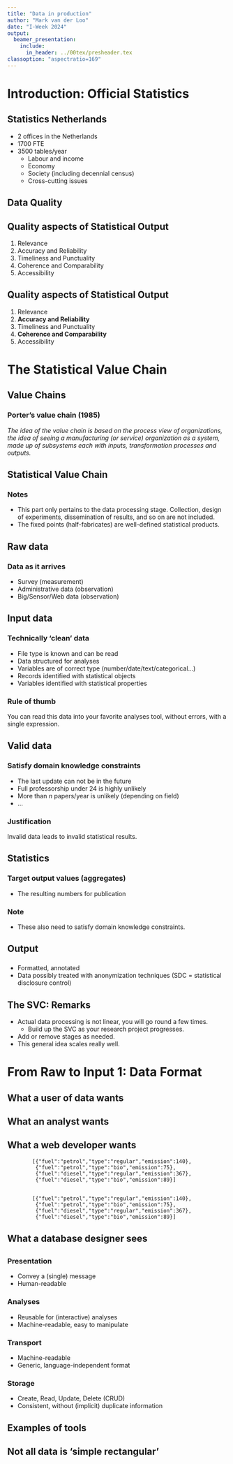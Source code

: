 ```yaml
---
title: "Data in production"
author: "Mark van der Loo"
date: "I-Week 2024"
output: 
  beamer_presentation:
    include:
      in_header: ../00tex/presheader.tex
classoption: "aspectratio=169"
---
```


# Introduction: Official Statistics

## Statistics Netherlands

\begin{center}
\begin{tabular}{cc}
\includegraphics[height=3cm]{fig/cbsdh.jpg}&
\includegraphics[height=3cm]{fig/cbsh.jpg}
\end{tabular}
\end{center}


- 2 offices in the Netherlands
- 1700 FTE
- 3500 tables/year
    - Labour and income
    - Economy
    - Society (including decennial census)
    - Cross-cutting issues



## Data Quality 

\note{
Add slido QR and number.
Question: name aspects of data quality.
}


## Quality aspects of Statistical Output

1. Relevance
2. Accuracy and Reliability
3. Timeliness and Punctuality
4. Coherence and Comparability
5. Accessibility

\note{Slido Questions: how would you measure this?}


## Quality aspects of Statistical Output

1. Relevance
2. **Accuracy and Reliability**
3. Timeliness and Punctuality
4. **Coherence and Comparability**
5. Accessibility




# The Statistical Value Chain


## Value Chains

### Porter's value chain (1985)

_The idea of the value chain is based on the process view of organizations, the idea of seeing a manufacturing (or service) organization as a system, made up of subsystems each with inputs, transformation processes and outputs._


## Statistical Value Chain

\begin{center}
\includegraphics[height=3cm]{fig/valuechain.pdf}
\end{center}


### Notes

- This part only pertains to the data processing stage. Collection, design of
experiments, dissemination of results, and so on are not included.
- The fixed points (half-fabricates) are well-defined statistical products.


## Raw data

\begin{center}
\includegraphics[height=15mm]{fig/vc_raw.pdf}
\end{center}

### Data as it arrives

- Survey (measurement)
- Administrative data (observation)
- Big/Sensor/Web data (observation)


## Input data

\begin{center}
\includegraphics[height=15mm]{fig/vc_input.pdf}
\end{center}

### Technically 'clean' data

- File type is known and can be read
- Data structured for analyses
- Variables are of correct type (number/date/text/categorical$\ldots$)
- Records identified with statistical objects
- Variables identified with statistical properties

### Rule of thumb

You can read this data into your favorite analyses tool,
without errors, with a single expression.


## Valid data

\begin{center}
\includegraphics[height=15mm]{fig/vc_valid.pdf}
\end{center}


### Satisfy domain knowledge constraints

- The last update can not be in the future
- Full professorship under 24 is highly unlikely
- More than $n$ papers/year is unlikely (depending on field)
- $...$
    
### Justification

Invalid data leads to invalid statistical results. 


## Statistics


\begin{center}
\includegraphics[height=15mm]{fig/vc_statistics.pdf}
\end{center}

###  Target output values (aggregates) 

- The resulting numbers for publication

### Note

- These also need to satisfy domain knowledge constraints.



## Output

\begin{center}
\includegraphics[height=15mm]{fig/vc_format.pdf}
\end{center}

### 

- Formatted, annotated
- Data possibly treated with anonymization techniques (SDC = statistical
  disclosure control)



## The SVC: Remarks

\begin{center}
\includegraphics[height=30mm]{fig/valuechain.pdf}
\end{center}

- Actual data processing is not linear, you will go round a few times.
    - Build up the SVC as your research project progresses.
- Add or remove stages as needed.
- This general idea scales really well.



# From Raw to Input 1: Data Format


##  What a user of data wants

\begin{center}
  \begin{tabular}{rl}
    \multicolumn{2}{l}{CO$_2$ emission (fictional)}\\
    \hline
    \textbf{fuel}    & \textbf{emission}\\
    \hline
    \multicolumn{1}{l}{Petrol}      & 215 \\
    -- of which bio                  & \phantom{0}75  \\
    \multicolumn{1}{l}{Diesel}     & 456 \\
    -- of which bio                  & \phantom{0}89  \\ 
    \hline
  \end{tabular}
\end{center}



## What an analyst wants

\begin{center}
  \begin{tabular}{rl}
    \hline
    \textbf{fuel}    & \textbf{emission}\\
    \hline
    \multicolumn{1}{l}{Petrol}      & 215 \\
    -- of which bio                  & \phantom{0}75  \\
    \multicolumn{1}{l}{Diesel}     & 456 \\
    -- of which bio                  & \phantom{0}89  \\ 
    \hline
  \end{tabular}
$\longrightarrow$
  \begin{tabular}{rrl}
    \hline
    \textbf{fuel}      & \textbf{type}  & \textbf{emission}\\
    \hline
    Petrol & regular  & 140 \\
    Petrol & bio      & \phantom{0}75\\
    Diesel& regular  & 367 \\
    Diesel& bio      & \phantom{0}89\\
    \hline
  \end{tabular}
\end{center}


##  What a web developer wants


```{}
        [{"fuel":"petrol","type":"regular","emission":140}, 
         {"fuel":"petrol","type":"bio","emission":75}, 
         {"fuel":"diesel","type":"regular","emission":367}, 
         {"fuel":"diesel","type":"bio","emission":89}]
```




##  

```{}
        [{"fuel":"petrol","type":"regular","emission":140}, 
         {"fuel":"petrol","type":"bio","emission":75}, 
         {"fuel":"diesel","type":"regular","emission":367}, 
         {"fuel":"diesel","type":"bio","emission":89}]
```

\begin{center}
$\downarrow$

  \begin{tabular}{rrl}
    \hline
    \textbf{fuel}      & \textbf{type}  & \textbf{emission}\\
    \hline
    Petrol & regular  & 140 \\
    Petrol & bio      & \phantom{0}75\\
    Diesel& regular  & 367 \\
    Diesel& bio      & \phantom{0}89\\
    \hline
  \end{tabular}
\end{center}

## What a database designer sees

\begin{equation*}
\begin{tabular}{ll}
\multicolumn{2}{l}{Fuel}\\
\hline
\textbf{id} & \textbf{name}\\
\hline
11 & petrol  \\
12 & diesel \\
\hline
\end{tabular}\textrm{, }\:
%
\begin{tabular}{ll}
\multicolumn{2}{l}{Type}\\
\hline
\textbf{id} & \textbf{name}\\
\hline
1 & regular \\
2 & bio \\
\hline
\end{tabular}\textrm{, }\:
%
\begin{tabular}{llll}
\multicolumn{3}{l}{Emission}\\
\hline
\textbf{id} & \textbf{fuel} & \textbf{type} & \textbf{amount} \\
\hline
120 & 11 &1 &140\\
121 & 11 &2 &\phantom{0}75\\
123 & 12 &1 &367\\
124 & 12 &2 &\phantom{0}89\\
\hline
\end{tabular}
\end{equation*}


## 

\begin{equation*}
\begin{tabular}{ll}
\multicolumn{2}{l}{Fuel}\\
\hline
\textbf{id} & \textbf{name}\\
\hline
11 & petrol  \\
12 & diesel \\
\hline
\end{tabular}\textrm{, }\:
%
\begin{tabular}{ll}
\multicolumn{2}{l}{Type}\\
\hline
\textbf{id} & \textbf{name}\\
\hline
1 & regular \\
2 & bio \\
\hline
\end{tabular}\textrm{, }\:
%
\begin{tabular}{llll}
\multicolumn{3}{l}{Emission}\\
\hline
\textbf{id} & \textbf{fuel} & \textbf{type} & \textbf{amount} \\
\hline
120 & 11 &1 &140\\
121 & 11 &2 &\phantom{0}75\\
123 & 12 &1 &367\\
124 & 12 &2 &\phantom{0}89\\
\hline
\end{tabular}
\end{equation*}
\begin{center}
$\downarrow$

  \begin{tabular}{rrl}
    \hline
    \textbf{fuel}      & \textbf{type}  & \textbf{emission}\\
    \hline
    Petrol & regular  & 140 \\
    Petrol & bio      & \phantom{0}75\\
    Diesel& regular  & 367 \\
    Diesel& bio      & \phantom{0}89\\
    \hline
  \end{tabular}
\end{center}



## 

### Presentation

- Convey a (single) message
- Human-readable

### Analyses

- Reusable for (interactive) analyses
- Machine-readable, easy to manipulate

### Transport

- Machine-readable
- Generic, language-independent format

### Storage

- Create, Read, Update, Delete (CRUD)
- Consistent, without (implicit) duplicate information


\begin{picture}(0,0)
\put(250,100){\includegraphics{fig/dataforms.pdf}}
\end{picture}


## Examples of tools

\begin{picture}(0,0)
\put(130,-70){\includegraphics{fig/dataforms.pdf}}

\put(230, -85){\includegraphics[height=5mm]{fig/json.png}}
\put(245, -85){\includegraphics[height=5mm]{fig/xml.png}}

\put(150,-85){\includegraphics[height=5mm]{fig/sql.png}}
\put(125,-85){\includegraphics[height=5mm]{fig/hadoop.png}}

\put(150,35){\includegraphics[height=5mm]{fig/rlogo.png}}
\put(125,35){\includegraphics[height=2mm]{fig/stata.png}}
\put(125,20){\includegraphics[height=5mm]{fig/spss.png}}
\put(125,45){\includegraphics[height=3mm]{fig/sas.png}}

\put(220, 30){\includegraphics[height=5mm]{fig/excel.png}}
\put(245, 25){\includegraphics[height=7mm]{fig/tableau.png}}

\end{picture}


## Not all data is 'simple rectangular'

\begin{picture}(0,0)
\put(0,0){\includegraphics[height=3cm]{fig/nsnet.pdf}}
\put(100,-25){\includegraphics[height=3cm]{fig/timeseries.png}}
\put(200,-50){\includegraphics[height=3cm]{fig/bdichtheid.png}}
\put(300,-75){\includegraphics[height=2cm]{fig/image.jpg}}

\put(0,-95){\begin{minipage}{0.8\textwidth}Each data type consists of particular basic elements and is
manipulated\\ with particular basic operations.\end{minipage}}
\end{picture}

